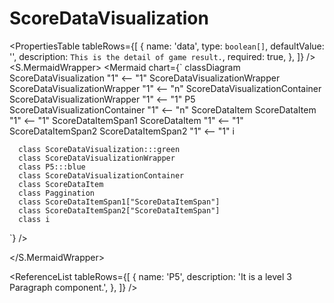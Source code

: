 

<Meta title="ApplicationModel/Components/Pages/AdminPage/UserResults/ScoreListItem/ScoreDataVisualization/docs" />

# ScoreDataVisualization

<ComponentInfoTable
  name="ScoreDataVisualization"
  description="The component displays pagination."
  source="components/pages/admin-pages/user-results/score-list-item/score-data-visualization"
/>

<PropertiesTable
  tableRows={[
    {
      name: 'data',
      type: `boolean[]`,
      defaultValue: '',
      description: `This is the detail of game result.`,
      required: true,
    },
  ]}
/>
<S.MermaidWrapper>
<Mermaid
  chart={`
     classDiagram
      ScoreDataVisualization "1" <-- "1" ScoreDataVisualizationWrapper
      ScoreDataVisualizationWrapper "1" <-- "n" ScoreDataVisualizationContainer
      ScoreDataVisualizationWrapper "1" <-- "1" P5
      ScoreDataVisualizationContainer "1" <-- "n" ScoreDataItem
      ScoreDataItem "1" <-- "1" ScoreDataItemSpan1
      ScoreDataItem "1" <-- "1" ScoreDataItemSpan2
      ScoreDataItemSpan2 "1" <-- "1" i

      class ScoreDataVisualization:::green
      class ScoreDataVisualizationWrapper
      class P5:::blue
      class ScoreDataVisualizationContainer
      class ScoreDataItem
      class Paggination
      class ScoreDataItemSpan1["ScoreDataItemSpan"]
      class ScoreDataItemSpan2["ScoreDataItemSpan"]
      class i

`}
/>

</S.MermaidWrapper>

<ReferenceList
  tableRows={[
    {
      name: 'P5',
      description: 'It is a level 3 Paragraph component.',
    },
  ]}
/>
